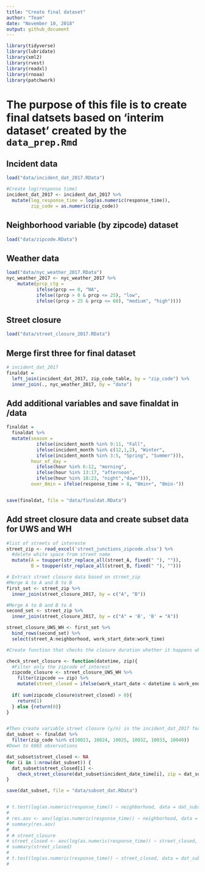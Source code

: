 ```yaml
---
title: "Create final dataset"
author: "Team"
date: "November 10, 2018"
output: github_document
---
```


```r
library(tidyverse)
library(lubridate)
library(xml2)
library(rvest)
library(readxl)
library(rnoaa)
library(patchwork)
```

# The purpose of this file is to create final datsets based on 'interim dataset' created by the `data_prep.Rmd`

## Incident data
```r
load("data/incident_dat_2017.RData")

#Create log(response time)
incident_dat_2017 <- incident_dat_2017 %>% 
  mutate(log_response_time = log(as.numeric(response_time)),
         zip_code = as.numeric(zip_code))
```


## Neighborhood variable (by zipcode) dataset
```r
load("data/zipcode.RData")
```

## Weather data
```r
load("data/nyc_weather_2017.RData") 
nyc_weather_2017 <- nyc_weather_2017 %>% 
    mutate(prcp_ctg = 
           ifelse(prcp == 0, "NA",
           ifelse((prcp > 0 & prcp <= 25), "low",
           ifelse((prcp > 25 & prcp <= 60), "medium", "high"))))
```

## Street closure
```r
load("data/street_closure_2017.RData")
```

## Merge first three for final dataset

```r
# incident_dat_2017 
finaldat =  
  left_join(incident_dat_2017, zip_code_table, by = "zip_code") %>% 
  inner_join(., nyc_weather_2017, by = "date")

```

## Add additional variables and save finaldat in /data
```r
finaldat = 
  finaldat %>%
  mutate(season = 
           ifelse(incident_month %in% 9:11, "Fall",
           ifelse(incident_month %in% c(12,1,2), "Winter",
           ifelse(incident_month %in% 3:5, "Spring", "Summer"))), 
         hour_of_day = 
           ifelse(hour %in% 6:12, "morning",
           ifelse(hour %in% 13:17, "afternoon",
           ifelse(hour %in% 18:23, "night","dawn"))), 
         over_8min = ifelse(response_time > 8, "8min+", "8min-"))


save(finaldat, file = "data/finaldat.RData")

```


## Add street closure data and create subset data for UWS and WH
```r
#list of streets of intereste
street_zip <- read_excel('street_junctions_zipcode.xlsx') %>% 
  #delete white space from street name 
  mutate(A = toupper(str_replace_all(street_A, fixed(" "), "")),
         B = toupper(str_replace_all(street_B, fixed(" "), "")))

# Extract street closure data based on street_zip
#Merge A to A and B to B
first_set <- street_zip %>% 
  inner_join(street_closure_2017, by = c("A", "B"))

#Merge A to B and B to A
second_set <- street_zip %>% 
  inner_join(street_closure_2017, by = c("A" = 'B', 'B' = "A"))

street_closure_UWS_WH <- first_set %>% 
  bind_rows(second_set) %>% 
  select(street_A:neighborhood, work_start_date:work_time)

#Create function that checks the closure duration whether it happens while the call was made

check_street_closure <- function(datetime, zip){
  #Filter only the zipcode of interest
  zipcode_closure <- street_closure_UWS_WH %>% 
    filter(zipcode == zip) %>% 
    mutate(street_closed = ifelse(work_start_date < datetime & work_end_date > datetime, 1, 0))
  
  if( sum(zipcode_closure$street_closed) > 0){
    return(1)
  } else {return(0)}
}


#Then create variable street closure (y/n) in the incident_dat_2017 focusing on Washington heights and UWS
dat_subset <- finaldat %>%
  filter(zip_code %in% c(10023, 10024, 10025, 10032, 10033, 10040)) 
#Down to 6065 observations

dat_subset$street_closed <- NA
for (i in 1:nrow(dat_subset)) {
  dat_subset$street_closed[i] <- 
    check_street_closure(dat_subset$incident_date_time[i], zip = dat_subset$zip_code[i])
}

save(dat_subset, file = "data/subset_dat.RData")


# t.test(log(as.numeric(response_time)) ~ neighborhood, data = dat_subset)
# 
# res.aov <- aov(log(as.numeric(response_time)) ~ neighborhood, data = dat_subset)
# summary(res.aov)
# 
# # street_closure
# street_closed <- aov(log(as.numeric(response_time)) ~ street_closed, data = dat_subset)
# summary(street_closed)
# 
# t.test(log(as.numeric(response_time)) ~ street_closed, data = dat_subset)
# 


```









